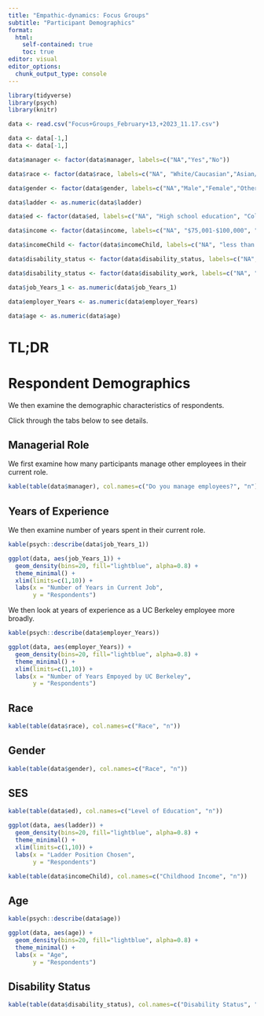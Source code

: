 ```yaml
---
title: "Empathic-dynamics: Focus Groups"
subtitle: "Participant Demographics"
format:
  html:
    self-contained: true
    toc: true
editor: visual
editor_options: 
  chunk_output_type: console
---
```


```r
library(tidyverse)
library(psych)
library(knitr)
```

```r
data <- read.csv("Focus+Groups_February+13,+2023_11.17.csv")

data <- data[-1,]
data <- data[-1,]
```

```r
data$manager <- factor(data$manager, labels=c("NA","Yes","No"))
```

```r
data$race <- factor(data$race, labels=c("NA", "White/Caucasian","Asian/Asian American","Black/African American", "Hispanic or Latino/a", "Multiracial", "Other"))
```

```r
data$gender <- factor(data$gender, labels=c("NA","Male","Female","Other"))
```

```r
data$ladder <- as.numeric(data$ladder)

data$ed <- factor(data$ed, labels=c("NA", "High school education", "College graduation", "Postgraduate degree"))

data$income <- factor(data$income, labels=c("NA", "$75,001-$100,000", "$100,001-$150,000", "greater than $150,000"))

data$incomeChild <- factor(data$incomeChild, labels=c("NA", "less than $15,000", "$15,000-$30,000", "$30,001-$50,000", "$50,001-$75,000", "$75,001-$100,000", "$100,001-$150,000", "greater than $150,000"))

data$disability_status <- factor(data$disability_status, labels=c("NA", "Yes, Cognitive", "Yes, Emotional", "Yes, Mental", "Yes, Self Identify", "No", "Prefer not to answer"))

data$disability_status <- factor(data$disability_work, labels=c("NA", "Yes", "No", "Prefer not to answer"))

data$job_Years_1 <- as.numeric(data$job_Years_1)

data$employer_Years <- as.numeric(data$employer_Years)

data$age <- as.numeric(data$age)
```

# TL;DR

# Respondent Demographics

We then examine the demographic characteristics of respondents.

Click through the tabs below to see details.

::: panel-tabset
## Managerial Role

We first examine how many participants manage other employees in their current role.

```r
kable(table(data$manager), col.names=c("Do you manage employees?", "n"))
```

## Years of Experience

We then examine number of years spent in their current role.

```r
kable(psych::describe(data$job_Years_1))

ggplot(data, aes(job_Years_1)) +
  geom_density(bins=20, fill="lightblue", alpha=0.8) +
  theme_minimal() +
  xlim(limits=c(1,10)) +
  labs(x = "Number of Years in Current Job",
       y = "Respondents")
```

We then look at years of experience as a UC Berkeley employee more broadly.

```r
kable(psych::describe(data$employer_Years))

ggplot(data, aes(employer_Years)) +
  geom_density(bins=20, fill="lightblue", alpha=0.8) +
  theme_minimal() +
  xlim(limits=c(1,10)) +
  labs(x = "Number of Years Empoyed by UC Berkeley",
       y = "Respondents")
```
:::

::: panel-tabset
## Race

```r
kable(table(data$race), col.names=c("Race", "n"))
```

## Gender

```r
kable(table(data$gender), col.names=c("Race", "n"))
```

## SES

```r
kable(table(data$ed), col.names=c("Level of Education", "n"))

ggplot(data, aes(ladder)) +
  geom_density(bins=20, fill="lightblue", alpha=0.8) +
  theme_minimal() +
  xlim(limits=c(1,10)) +
  labs(x = "Ladder Position Chosen",
       y = "Respondents")

kable(table(data$incomeChild), col.names=c("Childhood Income", "n"))
```

## Age

```r
kable(psych::describe(data$age))

ggplot(data, aes(age)) +
  geom_density(bins=20, fill="lightblue", alpha=0.8) +
  theme_minimal() +
  labs(x = "Age",
       y = "Respondents")
```

## Disability Status

```r
kable(table(data$disability_status), col.names=c("Disability Status", "n"))
```
:::

